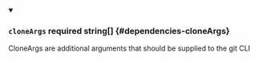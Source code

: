 
<details className="config-field" data-expandable="false" open>
<summary>

### `cloneArgs` <span className="config-field-required" data-required="false">required</span> <span className="config-field-type">string[]</span> <span className="config-field-default"></span> <span className="config-field-enum"></span> {#dependencies-cloneArgs}

CloneArgs are additional arguments that should be supplied to the git CLI

</summary>



</details>
